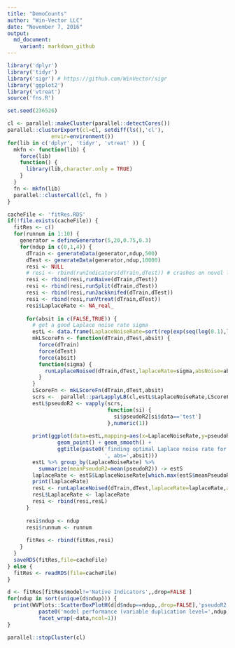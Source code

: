 ```yaml
---
title: "DemoCounts"
author: "Win-Vector LLC"
date: "November 7, 2016"
output:
  md_document:
    variant: markdown_github
---
```


```r
library('dplyr')
library('tidyr')
library('sigr') # https://github.com/WinVector/sigr
library('ggplot2')
library('vtreat')
source('fns.R')

set.seed(236526)

cl <- parallel::makeCluster(parallel::detectCores())
parallel::clusterExport(cl=cl, setdiff(ls(),'cl'),
              envir=environment())
for(lib in c('dplyr', 'tidyr', 'vtreat' )) {
  mkfn <- function(lib) {
    force(lib)
    function() {
      library(lib,character.only = TRUE)
    }
  }
  fn <- mkfn(lib)
  parallel::clusterCall(cl, fn )
}
```



```r
cacheFile <- 'fitRes.RDS'
if(!file.exists(cacheFile)) {
  fitRes <- c()
  for(runnum in 1:10) {
    generator = defineGenerator(5,20,0.75,0.3)
    for(ndup in c(0,1,4)) {
      dTrain <- generateData(generator,ndup,500)
      dTest <- generateData(generator,ndup,10000)
      resi <- NULL
      # resi <- rbind(runIndicators(dTrain,dTest)) # crashes on novel levels
      resi <- rbind(resi,runNaive(dTrain,dTest))
      resi <- rbind(resi,runSplit(dTrain,dTest))
      resi <- rbind(resi,runJackknifed(dTrain,dTest))
      resi <- rbind(resi,runVtreat(dTrain,dTest))
      resi$LaplaceRate <- NA_real_
      
      for(absit in c(FALSE,TRUE)) {
        # get a good Laplace noise rate sigma
        estL <- data.frame(LaplaceNoiseRate=sort(rep(exp(seq(log(0.1),log(25),length.out=12)),5)))
        mkLScoreFn <- function(dTrain,dTest,absit) {
          force(dTrain)
          force(dTest)
          force(absit)
          function(sigma) {
            runLaplaceNoised(dTrain,dTest,laplaceRate=sigma,absNoise=absit)
          }
        }
        LScoreFn <- mkLScoreFn(dTrain,dTest,absit)
        scrs <-  parallel::parLapplyLB(cl,estL$LaplaceNoiseRate,LScoreFn)
        estL$pseudoR2 <- vapply(scrs,
                                function(si) {
                                  si$pseudoR2[si$data=='test']
                                },numeric(1))
        
        print(ggplot(data=estL,mapping=aes(x=LaplaceNoiseRate,y=pseudoR2)) +
                geom_point() + geom_smooth() +
                ggtitle(paste0('finding optimal Laplace noise rate for ndup=',ndup,
                               ', abs=',absit)))
        estL %>% group_by(LaplaceNoiseRate) %>% 
          summarize(meanPseudoR2=mean(pseudoR2)) -> estS
        laplaceRate <- estS$LaplaceNoiseRate[which.max(estS$meanPseudoR2)]
        print(laplaceRate)
        resL <- runLaplaceNoised(dTrain,dTest,laplaceRate=laplaceRate,absNoise=absit)
        resL$LaplaceRate <- laplaceRate
        resi <- rbind(resi,resL)
      }
      
      resi$ndup <- ndup
      resi$runnum <- runnum
      
      fitRes <- rbind(fitRes,resi)
    }
  }
  saveRDS(fitRes,file=cacheFile)
} else {
  fitRes <- readRDS(file=cacheFile)
}
```

```r
d <- fitRes[fitRes$model!='Native Indicators',,drop=FALSE ]
for(ndup in sort(unique(d$ndup))) {
  print(WVPlots::ScatterBoxPlotH(d[d$ndup==ndup,,drop=FALSE],'pseudoR2','model',
          paste0('model performance (variable duplication level=',ndup,')')) + 
          facet_wrap(~data,ncol=1))
}
```

```r
parallel::stopCluster(cl)
```
